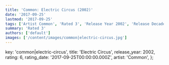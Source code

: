 ```yaml
---
title: 'Common: Electric Circus (2002)'
date: '2017-09-25'
lastmod: '2017-09-25'
tags: ['Artist Common', 'Rated 3', 'Release Year 2002', 'Release Decade 2000']
summary: 'Rated 3'
authors: ['default']
images: ['/content/images/common|electric-circus.jpg']
---
```


  key: 'common|electric-circus',
  title: 'Electric Circus',
  release_year: 2002,
  rating: 6,
  rating_date: '2017-09-25T00:00:00.000Z',
  artist: 'Common',
};

<MusicRating data={data} />
